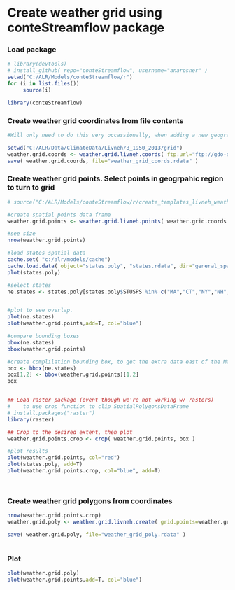 # Create weather grid using conteStreamflow package

### Load package
```r

# library(devtools)
# install_github( repo="conteStreamflow", username="anarosner" )
setwd("C:/ALR/Models/conteStreamflow/r")
for (i in list.files()) 
     source(i)

library(conteStreamflow)
```

### Create weather grid coordinates from file contents
```r

#Will only need to do this very occassionally, when adding a new geographic region

setwd("C:/ALR/Data/ClimateData/Livneh/B_1950_2013/grid")
weather.grid.coords <- weather.grid.livneh.coords( ftp.url="ftp://gdo-dcp.ucllnl.org/pub/dcp/archive/OBS/livneh2014.1_16deg/ascii/daily/" )
save( weather.grid.coords, file="weather_grid_coords.rdata" )
```


### Create weather grid points.  Select points in geogrpahic region to turn to grid
```r
# source("C:/ALR/Models/conteStreamflow/r/create_templates_livneh_weather.R")

#create spatial points data frame
weather.grid.points <- weather.grid.livneh.points( weather.grid.coords )

#see size
nrow(weather.grid.points)

#load states spatial data
cache.set( "c:/alr/models/cache")
cache.load.data( object="states.poly", "states.rdata", dir="general_spatial") 
plot(states.poly)

#select states
ne.states <- states.poly[states.poly$STUSPS %in% c("MA","CT","NY","NH","VT","ME","RI"),]


#plot to see overlap.  
plot(ne.states)
plot(weather.grid.points,add=T, col="blue")

#compare bounding boxes
bbox(ne.states)
bbox(weather.grid.points)

#create complilation bounding box, to get the extra data east of the Maine boundary
box <- bbox(ne.states)
box[1,2] <- bbox(weather.grid.points)[1,2]
box


## Load raster package (event though we're not working w/ rasters) 
#    to use crop function to clip SpatialPolygonsDataFrame
# install.packages("raster")
library(raster) 

## Crop to the desired extent, then plot
weather.grid.points.crop <- crop( weather.grid.points, box )

#plot results
plot(weather.grid.points, col="red")
plot(states.poly, add=T)
plot(weather.grid.points.crop, col="blue", add=T)




```



### Create weather grid polygons from coordinates
```r

nrow(weather.grid.points.crop)
weather.grid.poly <- weather.grid.livneh.create( grid.points=weather.grid.points.crop )

save( weather.grid.poly, file="weather_grid_poly.rdata" )



```

### Plot
```r

plot(weather.grid.poly)
plot(weather.grid.points,add=T, col="blue")



```
